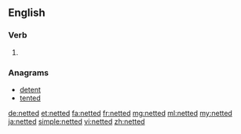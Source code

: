 ==English==

===Verb===
{{head|en}}

# {{en-past of|net}}

===Anagrams===
* [[detent#English|detent]]
* [[tented#English|tented]]

[[de:netted]]
[[et:netted]]
[[fa:netted]]
[[fr:netted]]
[[mg:netted]]
[[ml:netted]]
[[my:netted]]
[[ja:netted]]
[[simple:netted]]
[[vi:netted]]
[[zh:netted]]
